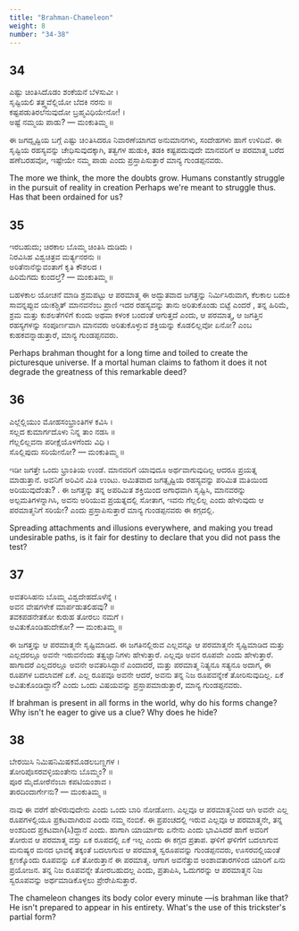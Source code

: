 ```yaml
---
title: "Brahman-Chameleon"
weight: 8
number: "34-38"
---
```


## 34

ಎಷ್ಟು ಚಿಂತಿಸಿದೊಡಂ ಶಂಕೆಯನೆ ಬೆಳಸುವೀ ।  
ಸೃಷ್ಟಿಯಲಿ ತತ್ತ್ವವೆಲ್ಲಿಯೋ ಬೆದಕಿ ನರನು ॥  
ಕಷ್ಟಪಡುತಿರಲೆನುವುದೋ ಬ್ರಹ್ಮವಿಧಿಯೇನೋ! ।  
ಅಷ್ಟೆ ನಮ್ಮಯ ಪಾಡು? — ಮಂಕುತಿಮ್ಮ ॥

ಈ ಜಗದ್ಸೃಷ್ಟಿಯ ಬಗ್ಗೆ ಎಷ್ಟು ಚಿ೦ತಿಸಿದರೂ ನಿವಾರಣೆಯಾಗದ ಅನುಮಾನಗಳು, ಸಂದೇಹಗಳು ಹಾಗೆ ಉಳಿದಿವೆ. ಈ ಸೃಷ್ಟಿಯ ರಹಸ್ಯವನ್ನು ಚೇಧಿಸುವುದಕ್ಕಾಗಿ, ತತ್ವಗಳ ಹುಡುಕಿ, ತಡಕಿ ಕಷ್ಟಪದುವುದೇ ಮಾನವರಿಗೆ ಆ ಪರಮಾತ್ಮ ಬರೆದ ಹಣೆಬರಹವೋ, ಇಷ್ಟೇಯೇ ನಮ್ಮ ಪಾಡು ಎಂದು ಪ್ರಸ್ತಾಪಿಸುತ್ತಾರೆ ಮಾನ್ಯ ಗುಂಡಪ್ಪನವರು.

The more we think, the more the doubts grow. Humans constantly struggle in the pursuit of reality in creation Perhaps we're meant to struggle thus. Has that been ordained for us?

## 35

ಇರಬಹುದು; ಚಿರಕಾಲ ಬೊಮ್ಮ ಚಿಂತಿಸಿ ದುಡಿದು ।  
ನಿರವಿಸಿಹ ವಿಶ್ವಚಿತ್ರವ ಮರ್ತ್ಯನರನು ॥  
ಅರಿತೆನಾನೆನ್ನುವಂತಾಗೆ ಕೃತಿ ಕೌಶಲದ ।  
ಹಿರಿಮೆಗದು ಕುಂದಲ್ತೆ? — ಮಂಕುತಿಮ್ಮ ॥

ಬಹಳಕಾಲ ಯೋಚನೆ ಮಾಡಿ ಶ್ರಮಪಟ್ಟು ಆ ಪರಮಾತ್ಮ ಈ ಅದ್ಭುತವಾದ ಜಗತ್ತನ್ನು ನಿರ್ಮಿಸಿರುವಾಗ, ಕೆಲಕಾಲ ಬದುಕಿ ಸಾವನ್ನಪ್ಪುವ ಯಃಕಶ್ಚಿತ್ ಮಾನವನೆಂಬ ಪ್ರಾಣಿ ಇದರ ರಹಸ್ಯವನ್ನು ತಾನು ಅರಿತುಕೊಂಡು ಬಿಟ್ಟೆ ಎಂದರೆ , ತನ್ನ ಹಿರಿಮೆ, ಶ್ರಮ ಮತ್ತು ಕುಶಲತೆಗಳಿಗೆ ಕುಂದು ಅಥವಾ ಕಳಂಕ ಬಂದಂತೆ ಆಗುತ್ತದೆ ಎಂದು, ಆ ಪರಮಾತ್ಮ, ಆ ಜಗತ್ತಿನ ರಹಸ್ಯಗಳನ್ನು ಸಂಪೂರ್ಣವಾಗಿ ಮಾನವರು ಅರಿತುಕೊಳ್ಳುವ ಶಕ್ತಿಯನ್ನು ಕೊಡಲಿಲ್ಲವೋ ಏನೋ? ಎಂಬ ಕುಹಕವನ್ನಾಡುತ್ತಾರೆ, ಮಾನ್ಯ ಗುಂಡಪ್ಪನವರು.

Perhaps brahman thought for a long time and toiled to create the picturesque universe. If a mortal human claims to fathom it does it not degrade the greatness of this remarkable deed?

## 36

ಎಲ್ಲೆಲ್ಲಿಯುಂ ಮೋಹಸಂಭ್ರಾಂತಿಗಳ ಕವಿಸಿ ।  
ಸಲ್ಲದ ಕುಮಾರ್ಗದೊಳು ನಿನ್ನ ತಾಂ ನಡಸಿ ॥  
ಗೆಲ್ಲಲಿಲ್ಲವನಾ ಪರೀಕ್ಷೆಯೊಳಗೆಂದು ವಿಧಿ ।  
ಸೊಲ್ಲಿಪುದು ಸರಿಯೇನೋ? — ಮಂಕುತಿಮ್ಮ ॥

ಇಡೀ ಜಗತ್ತೇ ಒಂದು ಭ್ರಾಂತಿಯ ಉಂಡೆ. ಮಾನವರಿಗೆ ಯಾವುದೂ ಅರ್ಥವಾಗುವುದಿಲ್ಲ ಆದರೂ ಪ್ರಯತ್ನ ಮಾಡುತ್ತಾನೆ. ಅವನಿಗೆ ಅರಿವಿನ ಮಿತಿ ಉಂಟು. ಅಮಿತವಾದ ಜಗತ್ಸೃಷ್ಟಿಯ ರಹಸ್ಯವನ್ನು ಪರಿಮಿತ ಮತಿಯಿಂದ ಅರಿಯುವುದೆಂತು? . ಈ ಜಗತ್ತನ್ನು ತನ್ನ ಅಪರಿಮಿತ ಶಕ್ತಿಯಿಂದ ಅಗಾಧವಾಗಿ ಸೃಷ್ಟಿಸಿ, ಮಾನವರನ್ನು ಅಲ್ಪಮತಿಗಳನ್ನಾಗಿಸಿ, ಅವನು ಅರಿಯುವ ಪ್ರಯತ್ನದಲ್ಲಿ ಸೋತಾಗ, ಇವನು ಗೆಲ್ಲಲಿಲ್ಲ ಎಂದು ಹೇಳುವುದು ಆ ಪರಮಾತ್ಮನಿಗೆ ಸರಿಯೇ? ಎಂದು ಪ್ರಸ್ತಾಪಿಸುತ್ತಾರೆ ಮಾನ್ಯ ಗುಂಡಪ್ಪನವರು ಈ ಕಗ್ಗದಲ್ಲಿ.

Spreading attachments and illusions everywhere, and making you tread undesirable paths, is it fair for destiny to declare that you did not pass the test?

## 37

ಅವತರಿಸಿಹನು ಬೊಮ್ಮ ವಿಶ್ವದೇಹದೊಳೆನ್ನೆ ।  
ಅವನ ವೇಷಗಳೇಕೆ ಮಾರ್ಪಡುತಲಿಹವು? ॥  
ತವಕಪಡನೇತಕೋ ಕುರುಹ ತೋರಲು ನಮಗೆ ।  
ಅವಿತುಕೊಂಡಿಹುದೇಕೋ? — ಮಂಕುತಿಮ್ಮ ॥

ಈ ಜಗತ್ತನ್ನು ಆ ಪರಮಾತ್ಮನೇ ಸೃಷ್ಟಿಮಾಡಿದ. ಈ ಜಗತಿನಲ್ಲಿರುವ ಎಲ್ಲವನ್ನೂ ಆ ಪರಮಾತ್ಮನೇ ಸೃಷ್ಟಿಮಾಡಿದ ಮತ್ತು ಎಲ್ಲದರಲ್ಲೂ ಅವನೇ ಇರುವನೆಂದು ತತ್ವಜ್ಞಾನಿಗಳು ಹೇಳುತ್ತಾರೆ. ಎಲ್ಲವೂ ಅವನ ರೂಪವೇ ಎಂದು ಹೇಳುತ್ತಾರೆ. ಹಾಗಾದರೆ ಎಲ್ಲದರಲ್ಲೂ ಅವನೇ ಅವತರಿಸಿದ್ದಾನೆ ಎಂದಾದರೆ, ಮತ್ತು ಪರಮಾತ್ಮ ನಿತ್ಯನೂ ಸತ್ಯನೂ ಅದಾಗ, ಈ ರೂಪಗಳ ಬದಲಾವಣೆ ಏಕೆ. ಎಲ್ಲ ರೂಪವೂ ಅವನೇ ಆದರೆ, ಅವನು ತನ್ನ ನಿಜ ರೂಪವನ್ನೇಕೆ ತೋರಿಸುವುದಿಲ್ಲ. ಏಕೆ ಅವಿತುಕೊಂಡಿದ್ದಾನೆ? ಎಂದು ಒಂದು ವಿಷಯವನ್ನು ಪ್ರಸ್ತಾಪಮಾಡುತ್ತಾರೆ, ಮಾನ್ಯ ಗುಂಡಪ್ಪನವರು.

If brahman is present in all forms in the world, why do his forms change? Why isn't he eager to give us a clue? Why does he hide?

## 38

ಬೇರಯಿಸಿ ನಿಮಿಷನಿಮಿಷಕಮೊಡಲಬಣ್ಣಗಳ ।  
ತೋರಿಪೊಸರವಳ್ಳಿಯಂತೇನು ಬೊಮ್ಮಂ? ॥  
ಪೂರ ಮೈದೋರೆನೆಂಬಾ ಕಪಟಿಯಂಶಾವ ।  
ತಾರದಿಂದಾರ್ಗೇನು? — ಮಂಕುತಿಮ್ಮ ॥

ನಾವು ಈ ವರೆಗೆ ಹೇಳಿರುವುದೇನು ಎಂದು ಒಂದು ಬಾರಿ ನೋಡೋಣ. ಎಲ್ಲವೂ ಆ ಪರಮಾತ್ಮನಿಂದ ಆಗಿ ಅವನೇ ಎಲ್ಲ ರೂಪಗಳಲ್ಲಿಯೂ ಪ್ರಕಟವಾಗಿರುವ ಎಂದು ನಮ್ಮ ನಂಬಿಕೆ. ಈ ಪ್ರಪಂಚದಲ್ಲಿ ಇರುವ ಎಲ್ಲವೂ ಆ ಪರಮಾತ್ಮನೇ, ತನ್ನ ಅಂಶದಿಂದ ಪ್ರಕಟವಾಗಿ(ಸಿ)ದ್ದಾನೆ ಎಂದು. ಹಾಗಾಗಿ ಯಾರ್ಯಾರು ಏನೇನು ಎಂದು ಭಾವಿಸಿದರೆ ಹಾಗೆ ಅವರಿಗೆ ತೋರುವ ಆ ಪರಮಾತ್ಮ ವಸ್ತು ಏಕ ರೂಪದಲ್ಲಿ ಏಕೆ ಇಲ್ಲ ಎಂದು ಈ ಕಗ್ಗದ ಪ್ರತಾಪ. ಘಳಿಗೆ ಘಳಿಗೆಗೆ ಬದಲಾಗುವ ಮನುಷ್ಯರ ಮನದ ಭಾವಕ್ಕೆ ತಕ್ಕಂತೆ ಬದಲಾಗುವ ಆ ಪರಮಾತ್ಮ ಸ್ವರೂಪವನ್ನು ಗುಂಡಪ್ಪನವರು, ಊಸರವಲ್ಲಿಯಂತೆ ಕ್ಷಣಕ್ಕೊಂದು ರೂಪವನ್ನು ಏಕೆ ತೋರುತ್ತಾನೆ ಈ ಪರಮಾತ್ಮ. ಆಗಾಗ ಅವನೆತ್ತುವ ಅಂಶಾವತಾರಗಳಿಂದ ಯಾರಿಗೆ ಏನು ಪ್ರಯೋಜನ. ತನ್ನ ನಿಜ ರೂಪವನ್ನೇ ತೋರಬಹುದಲ್ಲ ಎಂದು, ಪ್ರತಾಪಿಸಿ, ಓದುಗರನ್ನು ಆ ಪರಮಾತ್ಮನ ನಿಜ ಸ್ವರೂಪವನ್ನು ಅರ್ಥಮಾಡಿಕೊಳ್ಳಲು ಪ್ರೇರೇಪಿಸುತ್ತಾರೆ.

The chameleon changes its body color every minute —is brahman like that? He isn't prepared to appear in his entirety. What's the use of this trickster's partial form?
